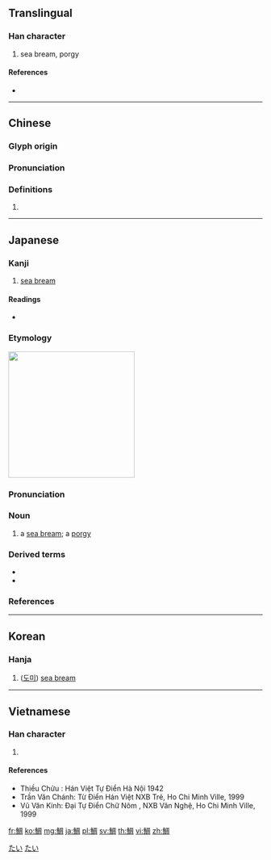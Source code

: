 {{character info/new}}
{{also|鲷}}
==Translingual==

===Han character===
{{Han char|rn=195|rad=魚|as=08|sn=19|four=27320|canj=NFBGR}}

# sea bream, porgy

====References====
* {{Han ref|kx=1472.180|dkj=46226|dj=2004.270|hdz=74697.180|uh=9BDB|ud=39899|bh=C44B|bd=50251}}

----

==Chinese==
{{zh-forms|s=鲷}}

===Glyph origin===
{{Han etym}}

===Pronunciation===
{{zh-pron
|m=diāo
|c=diu1
|h=pfs=
|md=
|mn=
|w=
|mc=y
|oc=y
|cat=
}}

===Definitions===
{{zh-hanzi}}

# {{rfdef|lang=zh}}

----

==Japanese==

===Kanji===
{{ja-kanji|grade=|rs=魚08}}

# [[sea bream]]

====Readings====
* {{ja-readings|goon=[[ちょう]] (chō)|kanon=[[ちょう]] (chō)|kun=[[たい]] (tai)|nanori=[[たい]] (tai)}}

===Etymology===
{{ja-kanjitab|たい|yomi=k}}
{{wikipedia|lang=ja}}
[[Image:Calamus_bajonado.jpg|thumb|right|250px|{{ruby|{{lang|ja|'''[鯛](タイ)'''}}}}]]
{{rfe|lang=ja}}

===Pronunciation===
{{ja-pron|たい|acc=1|acc_ref=NHK,DJR|y=k}}

===Noun===
{{ja-noun|たい|タイ|hhira=たひ}}

# a [[sea bream]]; a [[porgy]]

===Derived terms===
* {{ja-r|金%目%鯛|キン%メ%ダイ}}
* {{ja-r|雀%鯛|スズメ%ダイ}}

===References===
<references/>

[[Category:Japanese basic words|たい]]
[[Category:ja:Sparids|たい]]

----

==Korean==

===Hanja===
{{ko-hanja|hangeul=조|eumhun=|rv=jo|mr=cho|y=co}}

# ([[도미]]) [[sea bream]]

----

==Vietnamese==

===Han character===
{{vi-hantu|điêu|rs=魚08}}

# {{defn|lang=vi|sort=魚08}}

====References====
* Thiều Chửu : Hán Việt Tự Điển Hà Nội 1942
* Trần Văn Chánh: Từ Điển Hán Việt NXB Trẻ, Ho Chi Minh Ville, 1999
* Vũ Văn Kính: Đại Tự Điển Chữ Nôm , NXB Văn Nghệ, Ho Chi Minh Ville, 1999

[[fr:鯛]]
[[ko:鯛]]
[[mg:鯛]]
[[ja:鯛]]
[[pl:鯛]]
[[sv:鯛]]
[[th:鯛]]
[[vi:鯛]]
[[zh:鯛]]